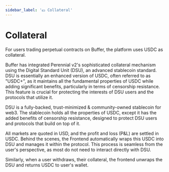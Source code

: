 ```yaml
---
sidebar_label: '💴 Collateral'
---
```


# Collateral

For users trading perpetual contracts on Buffer, the platform uses USDC as collateral. 

Buffer has integrated Perennial v2's sophisticated collateral mechanism using the Digital Standard Unit (DSU), an advanced stablecoin standard.
DSU is essentially an enhanced version of USDC, often referred to as "USDC+", as it maintains all the fundamental properties of USDC while adding significant benefits, particularly in terms of censorship resistance. 
This feature is crucial for protecting the interests of DSU users and the protocols that utilize it.

DSU is a fully-backed, trust-minimized & community-owned stablecoin for web3. The stablecoin holds all the properties of USDC, except it has the added 
benefits of censorship resistance, designed to protect DSU users and protocols that build on top of it. 

All markets are quoted in USD, and the profit and loss (P&L) are settled in USDC. 
Behind the scenes, the Frontend automatically wraps this USDC into DSU and manages it within the protocol. 
This process is seamless from the user's perspective, as most do not need to interact directly with DSU. 

Similarly, when a user withdraws, their collateral, the frontend unwraps the DSU and returns USDC to user's wallet.